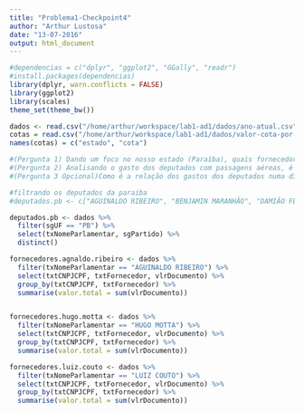 ```yaml
---
title: "Problema1-Checkpoint4"
author: "Arthur Lustosa"
date: "13-07-2016"
output: html_document
---
```


```r
#dependencias = c("dplyr", "ggplot2", "GGally", "readr")
#install.packages(dependencias)
library(dplyr, warn.conflicts = FALSE)
library(ggplot2)
library(scales)
theme_set(theme_bw())
```


```r
dados <- read.csv("/home/arthur/workspace/lab1-ad1/dados/ano-atual.csv")
cotas = read.csv("/home/arthur/workspace/lab1-ad1/dados/valor-cota-por-estado.csv", sep = ";", dec = ",")
names(cotas) = c("estado", "cota")
```


```r
#(Pergunta 1) Dando um foco no nosso estado (Paraíba), quais fornecedores mais se destacam aqui no nosso estado, essas empresas são realmente daqui? Se sim, qual a relação entre nossos deputados e esses fornecedores?
#(Pergunta 2) Analisando o gasto dos deputados com passagens aéreas, é esperado que esses gastos tenha uma correlação com o estado de origem do deputado, isso realmente existe? Existem outliers nesses gastos, se sim, como podemos entendê-los?
#(Pergunta 3 Opcional)Como é a relação dos gastos dos deputados numa distribuição mensal? Quais meses ocorrem mais gastos?

```


```r
#filtrando os deputados da paraiba
#deputados.pb <- c["AGUINALDO RIBEIRO", "BENJAMIN MARANHÃO", "DAMIÃO FELICIANO", "EFRAIM FILHO", "HUGO MOTTA", "LUIZ COUTO", "MANOEL JUNIOR", "MARCONDES GADELHA", "PEDRO CUNHA LIMA", "RÔMULO GOUVEIA", "VENEZIANO VITAL DO RÊGO", "WELLINGTON ROBERTO", "WILSON FILHO"]

deputados.pb <- dados %>%
  filter(sgUF == "PB") %>%
  select(txNomeParlamentar, sgPartido) %>%
  distinct()

fornecedores.agnaldo.ribeiro <- dados %>%
  filter(txNomeParlamentar == "AGUINALDO RIBEIRO") %>%
  select(txtCNPJCPF, txtFornecedor, vlrDocumento) %>%
  group_by(txtCNPJCPF, txtFornecedor) %>%
  summarise(valor.total = sum(vlrDocumento))


fornecedores.hugo.motta <- dados %>%
  filter(txNomeParlamentar == "HUGO MOTTA") %>%
  select(txtCNPJCPF, txtFornecedor, vlrDocumento) %>%
  group_by(txtCNPJCPF, txtFornecedor) %>%
  summarise(valor.total = sum(vlrDocumento))

fornecedores.luiz.couto <- dados %>%
  filter(txNomeParlamentar == "LUIZ COUTO") %>%
  select(txtCNPJCPF, txtFornecedor, vlrDocumento) %>%
  group_by(txtCNPJCPF, txtFornecedor) %>%
  summarise(valor.total = sum(vlrDocumento))

```
